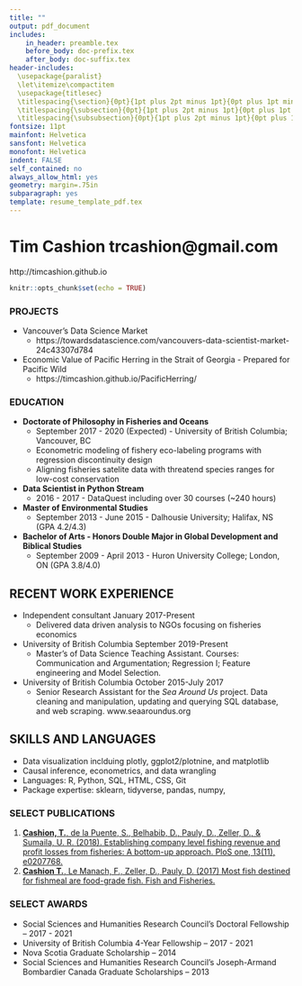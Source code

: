```yaml
---
title: ""
output: pdf_document
includes:
    in_header: preamble.tex
    before_body: doc-prefix.tex
    after_body: doc-suffix.tex
header-includes:
  \usepackage{paralist}
  \let\itemize\compactitem
  \usepackage{titlesec}
  \titlespacing{\section}{0pt}{1pt plus 2pt minus 1pt}{0pt plus 1pt minus 1pt}
  \titlespacing{\subsection}{0pt}{1pt plus 2pt minus 1pt}{0pt plus 1pt minus 1pt}
  \titlespacing{\subsubsection}{0pt}{1pt plus 2pt minus 1pt}{0pt plus 1pt minus 1pt}
fontsize: 11pt
mainfont: Helvetica
sansfont: Helvetica
monofont: Helvetica
indent: FALSE
self_contained: no
always_allow_html: yes
geometry: margin=.75in
subparagraph: yes
template: resume_template_pdf.tex
---
```

# **Tim Cashion** \hfill trcashion@gmail.com   
http://timcashion.github.io  

```r
knitr::opts_chunk$set(echo = TRUE)


```

### PROJECTS
* Vancouver's Data Science Market   
  * https://towardsdatascience.com/vancouvers-data-scientist-market-24c43307d784
* Economic Value of Pacific Herring in the Strait of Georgia - Prepared for Pacific Wild   
  * https://timcashion.github.io/PacificHerring/

### EDUCATION  
* **Doctorate of Philosophy in Fisheries and Oceans**
  * September 2017 - 2020 (Expected) - University of British Columbia; Vancouver, BC
  * Econometric modeling of fishery eco-labeling programs with regression discontinuity design
  * Aligning fisheries satelite data with threatend species ranges for low-cost conservation
* **Data Scientist in Python Stream**  
  * 2016 - 2017 - DataQuest including over 30 courses (~240 hours)
* **Master of Environmental Studies**
  * September 2013 - June 2015 - Dalhousie University; Halifax, NS (GPA 4.2/4.3)
* **Bachelor of Arts - Honors Double Major in Global Development and Biblical Studies**  
  * September 2009 - April 2013 - Huron University College; London, ON (GPA 3.8/4.0)  

## RECENT WORK EXPERIENCE
* Independent consultant \hfill January 2017-Present
  * Delivered data driven analysis to NGOs focusing on fisheries economics
* University of British Columbia \hfill September 2019-Present
  * Master's of Data Science Teaching Assistant. Courses: Communication and Argumentation; Regression I; Feature engineering and Model Selection.
* University of British Columbia \hfill October 2015-July 2017
  * Senior Research Assistant for the *Sea Around Us* project. Data cleaning and manipulation, updating and querying SQL database, and web scraping. www.seaaroundus.org

## SKILLS AND LANGUAGES
* Data visualization inclduing plotly, ggplot2/plotnine, and matplotlib 
* Causal inference, econometrics, and data wrangling
* Languages: R, Python, SQL, HTML, CSS, Git
* Package expertise: sklearn, tidyverse, pandas, numpy, 

### SELECT PUBLICATIONS
1. [**Cashion, T.**, de la Puente, S., Belhabib, D., Pauly, D., Zeller, D., & Sumaila, U. R. (2018). Establishing company level fishing revenue and profit losses from fisheries: A bottom-up approach. PloS one, 13(11), e0207768.](https://journals.plos.org/plosone/article?id=10.1371/journal.pone.0207768)
1.	[**Cashion T.**, Le Manach, F., Zeller, D., Pauly, D. (2017) Most fish destined for fishmeal are food-grade fish. Fish and Fisheries.](https://onlinelibrary.wiley.com/doi/abs/10.1111/faf.12209)

### SELECT AWARDS
*	Social Sciences and Humanities Research Council’s Doctoral Fellowship – 2017 - 2021
*	University of British Columbia 4-Year Fellowship – 2017 - 2021 
*	Nova Scotia Graduate Scholarship – 2014
*	Social Sciences and Humanities Research Council’s Joseph-Armand Bombardier Canada Graduate Scholarships –  2013
